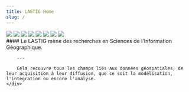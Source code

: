 ```yaml
---
title: LASTIG Home
slug: /
---
```


<div className={homeTopContainer}>
    <div className={columnContainer}>
        <Slider infinite="true" autoplay="true" className="overflow-hidden">
            <img src="https://www.umr-lastig.fr/img/lastig_1920_EN.png" />
            <img src="https://www.umr-lastig.fr/img/lastig_crop1.jpeg" />
            <img src="https://www.umr-lastig.fr/img/Labo_2021_03_18_bis.png" />
            <img src="https://www.umr-lastig.fr/img/larzac1.png" />
            <img src="https://www.umr-lastig.fr/img/GautierLobo_covid_2021.png" />
            <img src="https://www.umr-lastig.fr/img/panop.png" />
            <img src="https://www.umr-lastig.fr/img/dti3d.jpg" />
            <img src="https://www.umr-lastig.fr/img/trees.png" />
        </Slider>
    </div>
    <div className={columnContainer}>
        ####  Le LASTIG mène des recherches en Sciences de l'Information Géographique.
        
        ---

        Cela recouvre tous les champs liés aux données géospatiales, de leur acquisition à leur diffusion, que ce soit la modélisation, l'intégration ou encore l'analyse.
    </div>
</div>


